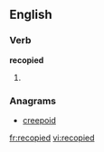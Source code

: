 ==English==

===Verb===
'''recopied'''

# {{past of|recopy}}

===Anagrams===
*[[creepoid]]

[[fr:recopied]]
[[vi:recopied]]